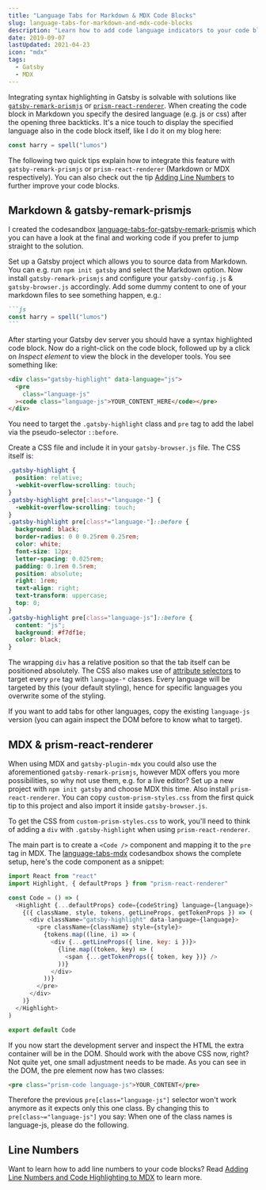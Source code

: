 ```yaml
---
title: "Language Tabs for Markdown & MDX Code Blocks"
slug: language-tabs-for-markdown-and-mdx-code-blocks
description: "Learn how to add code language indicators to your code blocks in Markdown & MDX. This both works for gatsby-remark-prismjs or prism-react-renderer."
date: 2019-09-07
lastUpdated: 2021-04-23
icon: "mdx"
tags:
  - Gatsby
  - MDX
---
```


Integrating syntax highlighting in Gatsby is solvable with solutions like [`gatsby-remark-prismjs`](https://www.gatsbyjs.com/plugins/gatsby-remark-prismjs/) or [`prism-react-renderer`](https://github.com/FormidableLabs/prism-react-renderer). When creating the code block in Markdown you specify the desired language (e.g. js or css) after the opening three backticks. It's a nice touch to display the specified language also in the code block itself, like I do it on my blog here:

```js
const harry = spell("lumos")
```

The following two quick tips explain how to integrate this feature with `gatsby-remark-prismjs` or `prism-react-renderer` (Markdown or MDX respectively). You can also check out the tip [Adding Line Numbers](/garden/adding-line-numbers-and-code-highlighting-to-mdx/) to further improve your code blocks.

## Markdown & gatsby-remark-prismjs

I created the codesandbox [language-tabs-for-gatsby-remark-prismjs](https://codesandbox.io/s/language-tabs-for-gatsby-remark-prismjs-lvcny) which you can have a look at the final and working code if you prefer to jump straight to the solution.

Set up a Gatsby project which allows you to source data from Markdown. You can e.g. run `npm init gatsby` and select the Markdown option. Now install `gatsby-remark-prismjs` and configure your `gatsby-config.js` & `gatsby-browser.js` accordingly. Add some dummy content to one of your markdown files to see something happen, e.g.:

````md
```js
const harry = spell("lumos")
```
````

After starting your Gatsby dev server you should have a syntax highlighted code block. Now do a right-click on the code block, followed up by a click on _Inspect element_ to view the block in the developer tools. You see something like:

```html
<div class="gatsby-highlight" data-language="js">
  <pre
    class="language-js"
  ><code class="language-js">YOUR_CONTENT_HERE</code></pre>
</div>
```

You need to target the `.gatsby-highlight` class and `pre` tag to add the label via the pseudo-selector `::before`.

Create a CSS file and include it in your `gatsby-browser.js` file. The CSS itself is:

```css {{ title: 'custom-prism-styles.css', numbers: true }}
.gatsby-highlight {
  position: relative;
  -webkit-overflow-scrolling: touch;
}
.gatsby-highlight pre[class*="language-"] {
  -webkit-overflow-scrolling: touch;
}
.gatsby-highlight pre[class*="language-"]::before {
  background: black;
  border-radius: 0 0 0.25rem 0.25rem;
  color: white;
  font-size: 12px;
  letter-spacing: 0.025rem;
  padding: 0.1rem 0.5rem;
  position: absolute;
  right: 1rem;
  text-align: right;
  text-transform: uppercase;
  top: 0;
}
.gatsby-highlight pre[class="language-js"]::before {
  content: "js";
  background: #f7df1e;
  color: black;
}
```

The wrapping `div` has a relative position so that the tab itself can be positioned absolutely. The CSS also makes use of [attribute selectors](https://developer.mozilla.org/en-US/docs/Web/CSS/Attribute_selectors) to target every `pre` tag with `language-*` classes. Every language will be targeted by this (your default styling), hence for specific languages you overwrite some of the styling.

If you want to add tabs for other languages, copy the existing `language-js` version (you can again inspect the DOM before to know what to target).

## MDX & prism-react-renderer

When using MDX and `gatsby-plugin-mdx` you could also use the aforementioned `gatsby-remark-prismjs`, however MDX offers you more possibilities, so why not use them, e.g. for a live editor?
Set up a new project with `npm init gatsby` and choose MDX this time. Also install `prism-react-renderer`. You can copy `custom-prism-styles.css` from the first quick tip to this project and also import it inside `gatsby-browser.js`.

To get the CSS from `custom-prism-styles.css` to work, you'll need to think of adding a `div` with `.gatsby-highlight` when using `prism-react-renderer`.

The main part is to create a `<Code />` component and mapping it to the `pre` tag in MDX. The [language-tabs-mdx](https://codesandbox.io/s/language-tabs-mdx-g03g6) codesandbox shows the complete setup, here's the code component as a snippet:

```js title="src/components/code.js"
import React from "react"
import Highlight, { defaultProps } from "prism-react-renderer"

const Code = () => (
  <Highlight {...defaultProps} code={codeString} language={language}>
    {({ className, style, tokens, getLineProps, getTokenProps }) => (
      <div className="gatsby-highlight" data-language={language}>
        <pre className={className} style={style}>
          {tokens.map((line, i) => (
            <div {...getLineProps({ line, key: i })}>
              {line.map((token, key) => (
                <span {...getTokenProps({ token, key })} />
              ))}
            </div>
          ))}
        </pre>
      </div>
    )}
  </Highlight>
)

export default Code
```

If you now start the development server and inspect the HTML the extra container will be in the DOM. Should work with the above CSS now, right? Not quite yet, one small adjustment needs to be made. As you can see in the DOM, the pre element now has two classes:

```html
<pre class="prism-code language-js">YOUR_CONTENT</pre>
```

Therefore the previous `pre[class="language-js"]` selector won't work anymore as it expects only this one class. By changing this to `pre[class~="language-js"]` you say: When one of the class names is language-js, please do the following.

## Line Numbers

Want to learn how to add line numbers to your code blocks? Read [Adding Line Numbers and Code Highlighting to MDX](/garden/adding-line-numbers-and-code-highlighting-to-mdx/) to learn more.
